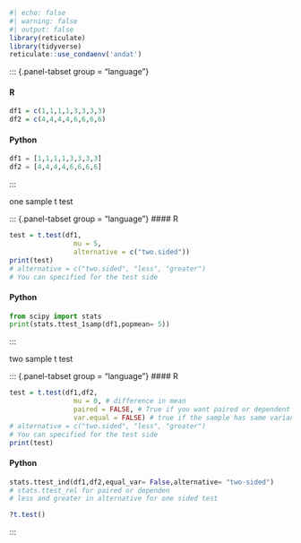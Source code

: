 ```r
#| echo: false
#| warning: false
#| output: false
library(reticulate)
library(tidyverse)
reticulate::use_condaenv('andat')
```

::: {.panel-tabset group = "language"}

#### R
```r
df1 = c(1,1,1,1,3,3,3,3)
df2 = c(4,4,4,4,6,6,6,6)
```


#### Python
```python
df1 = [1,1,1,1,3,3,3,3]
df2 = [4,4,4,4,6,6,6,6]
```
:::

one sample t test

::: {.panel-tabset group = "language"}
#### R
```r
test = t.test(df1,
                mu = 5,
                alternative = c("two.sided"))
print(test)
# alternative = c("two.sided", "less", "greater")
# You can specified for the test side
```


#### Python
```python
from scipy import stats
print(stats.ttest_1samp(df1,popmean= 5))
```

:::


two sample t test

::: {.panel-tabset group = "language"}
#### R
```r
test = t.test(df1,df2,
                mu = 0, # difference in mean
                paired = FALSE, # True if you want paired or dependent
                var.equal = FALSE) # true if the sample has same variance
# alternative = c("two.sided", "less", "greater")
# You can specified for the test side
print(test)
```


#### Python
```python
stats.ttest_ind(df1,df2,equal_var= False,alternative= "two-sided")
# stats.ttest_rel for paired or dependen
# less and greater in alternative for one sided test
```

```r
?t.test()
```

:::